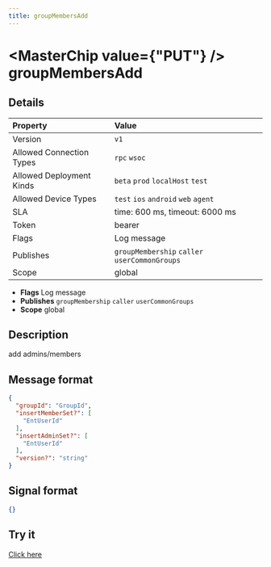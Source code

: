 ```yaml
---
title: groupMembersAdd
---
```



# <MasterChip value={"PUT"} /> groupMembersAdd

## Details

| Property | Value | 
| :--- | :--- | 
| Version | `v1` |
| Allowed Connection Types | `rpc` `wsoc`  |
| Allowed Deployment Kinds | `beta` `prod` `localHost` `test`  |
| Allowed Device Types | `test` `ios` `android` `web` `agent`  |
| SLA | time: 600 ms, timeout: 6000 ms |
| Token | bearer |
| Flags | Log message |
| Publishes | `groupMembership` `caller` `userCommonGroups`  |
| Scope | global |


- **Flags** Log message
- **Publishes** `groupMembership` `caller` `userCommonGroups` 
- **Scope** global


## Description

add  admins/members

## Message format

```json
{
  "groupId": "GroupId",
  "insertMemberSet?": [
    "EntUserId"
  ],
  "insertAdminSet?": [
    "EntUserId"
  ],
  "version?": "string"
}
```

## Signal format

```json
{}
```

## Try it

[Click here](https://web.neome.ai/api?path=home_aside_groupMembersAdd)

